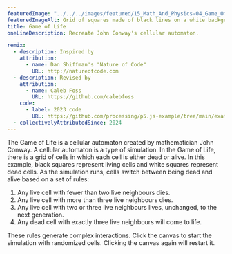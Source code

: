 ```yaml
---
featuredImage: "../../../images/featured/15_Math_And_Physics-04_Game_Of_Life-thumbnail.png"
featuredImageAlt: Grid of squares made of black lines on a white background. Some squares are filled in with solid black.
title: Game of Life
oneLineDescription: Recreate John Conway's cellular automaton.

remix:
  - description: Inspired by
    attribution:
      - name: Dan Shiffman's "Nature of Code"
        URL: http://natureofcode.com
  - description: Revised by
    attribution:
      - name: Caleb Foss
        URL: https://github.com/calebfoss
    code:
      - label: 2023 code
        URL: https://github.com/processing/p5.js-example/tree/main/examples/15_Math_And_Physics/04_Game_Of_Life
  - collectivelyAttributedSince: 2024
---
```


The Game of Life is a cellular automaton created by
mathematician John Conway. A cellular automaton is a type of
simulation. In the Game of Life, there is a grid of cells in which each cell is either dead
or alive. In this example, black squares represent living cells and
white squares represent dead cells. As the simulation runs, cells
switch between being dead and alive based on a set of rules:
<ol>
 <li>Any live cell with fewer than two live neighbours dies.</li>
 <li>Any live cell with more than three live neighbours dies.</li>
 <li>Any live cell with two or three live neighbours lives, unchanged,
to the next generation.</li>
 <li>Any dead cell with exactly three live neighbours will come to life.</li>
</ol>
These rules generate complex interactions. Click the canvas to start
the simulation with randomized cells. Clicking the canvas again will
restart it.